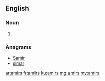 ==English==

===Noun===
{{head|en}}

# {{plural of|amir}}

===Anagrams===
* [[Samir#English|Samir]]
* [[simar#English|simar]]

[[ar:amirs]]
[[fr:amirs]]
[[ku:amirs]]
[[mg:amirs]]
[[my:amirs]]